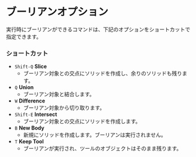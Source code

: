 # ブーリアンオプション

実行時にブーリアンができるコマンドは、下記のオプションをショートカットで指定できます。

### ショートカット

- `Shift-Q` **Slice**
   - ブーリアン対象との交点にソリッドを作成し、余りのソリッドも残ります。
- `Q` **Union**
   - ブーリアン対象と結合します。
- `W` **Difference**
   - ブーリアン対象から切り取ります。
- `Shift-E` **Intersect**
   - ブーリアン対象との交点にソリッドを作成します。
- `B` **New Body**
   - 新規にソリッドを作成します。ブーリアンは実行されません。
- `T` **Keep Tool**
   - ブーリアンが実行され、ツールのオブジェクトはそのまま残ります。
   